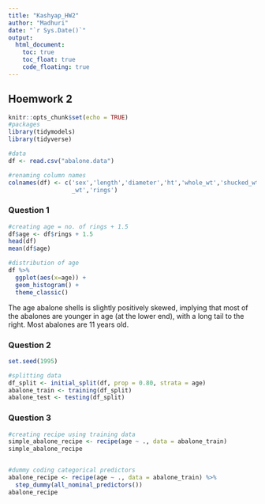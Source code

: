 ```yaml
---
title: "Kashyap_HW2"
author: "Madhuri"
date: "`r Sys.Date()`"
output: 
  html_document:
    toc: true
    toc_float: true
    code_floating: true
---
```


## Hoemwork 2

```r
knitr::opts_chunk$set(echo = TRUE)
#packages
library(tidymodels)
library(tidyverse)

#data
df <- read.csv("abalone.data")

#renaming column names
colnames(df) <- c('sex','length','diameter','ht','whole_wt','shucked_wt','viscera_wt','shell
                  _wt','rings')
```


### Question 1

```r
#creating age = no. of rings + 1.5
df$age <- df$rings + 1.5
head(df)
mean(df$age)

#distribution of age
df %>% 
  ggplot(aes(x=age)) +
  geom_histogram() +
  theme_classic()
```

The age abalone shells is slightly positively skewed, implying that most of the abalones are younger in age (at the lower end), with a long tail to the right. Most abalones are 11 years old.


### Question 2

```r
set.seed(1995)

#splitting data
df_split <- initial_split(df, prop = 0.80, strata = age)
abalone_train <- training(df_split)
abalone_test <- testing(df_split)
```


### Question 3

```r
#creating recipe using training data
simple_abalone_recipe <- recipe(age ~ ., data = abalone_train)
simple_abalone_recipe


#dummy coding categorical predictors
abalone_recipe <- recipe(age ~ ., data = abalone_train) %>% 
  step_dummy(all_nominal_predictors())
abalone_recipe
```

